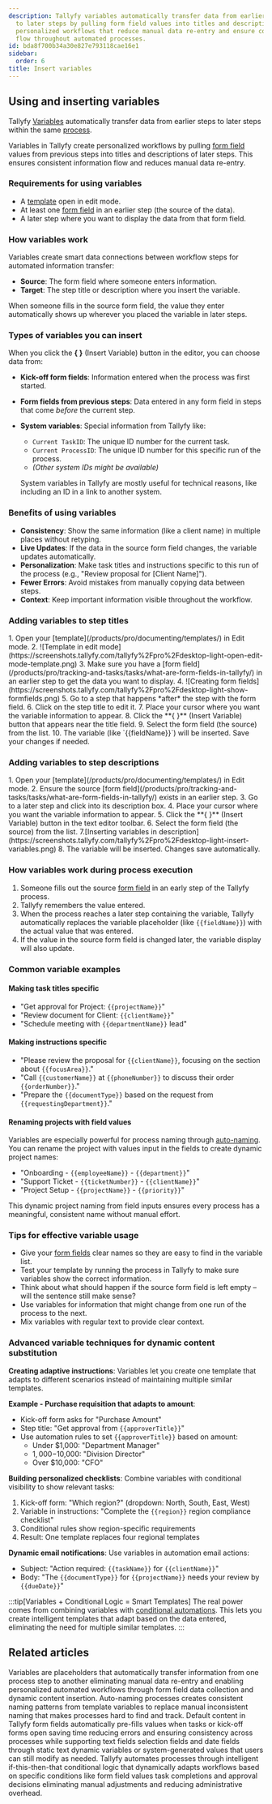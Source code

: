 ```yaml
---
description: Tallyfy variables automatically transfer data from earlier process steps
  to later steps by pulling form field values into titles and descriptions creating
  personalized workflows that reduce manual data re-entry and ensure consistent information
  flow throughout automated processes.
id: bda8f700b34a30e827e793118cae16e1
sidebar:
  order: 6
title: Insert variables
---
```



## Using and inserting variables

Tallyfy [Variables](/products/pro/documenting/templates/variables/) automatically transfer data from earlier steps to later steps within the same [process](/products/pro/tracking-and-tasks/processes/).

Variables in Tallyfy create personalized workflows by pulling [form field](/products/pro/tracking-and-tasks/tasks/what-are-form-fields-in-tallyfy/) values from previous steps into titles and descriptions of later steps. This ensures consistent information flow and reduces manual data re-entry.

### Requirements for using variables
- A [template](/products/pro/documenting/templates/) open in edit mode.
- At least one [form field](/products/pro/tracking-and-tasks/tasks/what-are-form-fields-in-tallyfy/) in an earlier step (the source of the data).
- A later step where you want to display the data from that form field.

### How variables work

Variables create smart data connections between workflow steps for automated information transfer:
- **Source**: The form field where someone enters information.
- **Target**: The step title or description where you insert the variable.

When someone fills in the source form field, the value they enter automatically shows up wherever you placed the variable in later steps.

### Types of variables you can insert

When you click the **{ }** (Insert Variable) button in the editor, you can choose data from:

*   **Kick-off form fields**: Information entered when the process was first started.
*   **Form fields from previous steps**: Data entered in any form field in steps that come *before* the current step.
*   **System variables**: Special information from Tallyfy like:
    *   `Current TaskID`: The unique ID number for the current task.
    *   `Current ProcessID`: The unique ID number for this specific run of the process.
    *   *(Other system IDs might be available)*

    System variables in Tallyfy are mostly useful for technical reasons, like including an ID in a link to another system.

### Benefits of using variables
- **Consistency**: Show the same information (like a client name) in multiple places without retyping.
- **Live Updates**: If the data in the source form field changes, the variable updates automatically.
- **Personalization**: Make task titles and instructions specific to this run of the process (e.g., "Review proposal for [Client Name]").
- **Fewer Errors**: Avoid mistakes from manually copying data between steps.
- **Context**: Keep important information visible throughout the workflow.

### Adding variables to step titles

<Steps>
1. Open your [template](/products/pro/documenting/templates/) in Edit mode.
2. ![Template in edit mode](https://screenshots.tallyfy.com/tallyfy%2Fpro%2Fdesktop-light-open-edit-mode-template.png)
3. Make sure you have a [form field](/products/pro/tracking-and-tasks/tasks/what-are-form-fields-in-tallyfy/) in an earlier step to get the data you want to display.
4. ![Creating form fields](https://screenshots.tallyfy.com/tallyfy%2Fpro%2Fdesktop-light-show-formfields.png)
5. Go to a step that happens *after* the step with the form field.
6. Click on the step title to edit it.
7. Place your cursor where you want the variable information to appear.
8. Click the **{ }** (Insert Variable) button that appears near the title field.
9. Select the form field (the source) from the list.
10. The variable (like `{{fieldName}}`) will be inserted. Save your changes if needed.
</Steps>

### Adding variables to step descriptions

<Steps>
1. Open your [template](/products/pro/documenting/templates/) in Edit mode.
2. Ensure the source [form field](/products/pro/tracking-and-tasks/tasks/what-are-form-fields-in-tallyfy/) exists in an earlier step.
3. Go to a later step and click into its description box.
4. Place your cursor where you want the variable information to appear.
5. Click the **{ }** (Insert Variable) button in the text editor toolbar.
6. Select the form field (the source) from the list.
7.[Inserting variables in description](https://screenshots.tallyfy.com/tallyfy%2Fpro%2Fdesktop-light-insert-variables.png)
8. The variable will be inserted. Changes save automatically.
</Steps>

### How variables work during process execution

1. Someone fills out the source [form field](/products/pro/tracking-and-tasks/tasks/what-are-form-fields-in-tallyfy/) in an early step of the Tallyfy process.
2. Tallyfy remembers the value entered.
3. When the process reaches a later step containing the variable, Tallyfy automatically replaces the variable placeholder (like `{{fieldName}}`) with the actual value that was entered.
4. If the value in the source form field is changed later, the variable display will also update.

### Common variable examples

#### Making task titles specific
- "Get approval for Project: `{{projectName}}`"
- "Review document for Client: `{{clientName}}`"
- "Schedule meeting with `{{departmentName}}` lead"

#### Making instructions specific
- "Please review the proposal for `{{clientName}}`, focusing on the section about `{{focusArea}}`."
- "Call `{{customerName}}` at `{{phoneNumber}}` to discuss their order `{{orderNumber}}`."
- "Prepare the `{{documentType}}` based on the request from `{{requestingDepartment}}`."

#### Renaming projects with field values
Variables are especially powerful for process naming through [auto-naming](/products/pro/tracking-and-tasks/processes/edit-processes/how-can-i-auto-name-a-process-in-tallyfy/). You can rename the project with values input in the fields to create dynamic project names:

- "Onboarding - `{{employeeName}}` - `{{department}}`"
- "Support Ticket - `{{ticketNumber}}` - `{{clientName}}`"
- "Project Setup - `{{projectName}}` - `{{priority}}`"

This dynamic project naming from field inputs ensures every process has a meaningful, consistent name without manual effort.

### Tips for effective variable usage
- Give your [form fields](/products/pro/tracking-and-tasks/tasks/what-are-form-fields-in-tallyfy/) clear names so they are easy to find in the variable list.
- Test your template by running the process in Tallyfy to make sure variables show the correct information.
- Think about what should happen if the source form field is left empty – will the sentence still make sense?
- Use variables for information that might change from one run of the process to the next.
- Mix variables with regular text to provide clear context.

### Advanced variable techniques for dynamic content substitution

**Creating adaptive instructions**:
Variables let you create one template that adapts to different scenarios instead of maintaining multiple similar templates.

**Example - Purchase requisition that adapts to amount**:
- Kick-off form asks for "Purchase Amount"
- Step title: "Get approval from `{{approverTitle}}`"
- Use automation rules to set `{{approverTitle}}` based on amount:
  - Under $1,000: "Department Manager"
  - $1,000-$10,000: "Division Director"
  - Over $10,000: "CFO"

**Building personalized checklists**:
Combine variables with conditional visibility to show relevant tasks:

1. Kick-off form: "Which region?" (dropdown: North, South, East, West)
2. Variable in instructions: "Complete the `{{region}}` region compliance checklist"
3. Conditional rules show region-specific requirements
4. Result: One template replaces four regional templates

**Dynamic email notifications**:
Use variables in automation email actions:
- Subject: "Action required: `{{taskName}}` for `{{clientName}}`"
- Body: "The `{{documentType}}` for `{{projectName}}` needs your review by `{{dueDate}}`"

:::tip[Variables + Conditional Logic = Smart Templates]
The real power comes from combining variables with [conditional automations](/products/pro/documenting/templates/automations/conditional-visibility-guide/). This lets you create intelligent templates that adapt based on the data entered, eliminating the need for multiple similar templates.
:::


## Related articles
<CardGrid>
<LinkTitleCard header="<b>Templates > Variables</b>" href="/products/pro/documenting/templates/variables/" > Variables are placeholders that automatically transfer information from one process step to another eliminating manual data re-entry and enabling personalized automated workflows through form field data collection and dynamic content insertion. </LinkTitleCard>
<LinkTitleCard header="<b>Edit Processes > Auto-name a process in Tallyfy</b>" href="/products/pro/tracking-and-tasks/processes/edit-processes/how-can-i-auto-name-a-process-in-tallyfy/" > Auto-naming processes creates consistent naming patterns from template variables to replace manual inconsistent naming that makes processes hard to find and track. </LinkTitleCard>
<LinkTitleCard header="<b>Tasks > Set default content for form fields</b>" href="/products/pro/tracking-and-tasks/tasks/how-to-set-default-content-for-form-fields/" > Default content in Tallyfy form fields automatically pre-fills values when tasks or kick-off forms open saving time reducing errors and ensuring consistency across processes while supporting text fields selection fields and date fields through static text dynamic variables or system-generated values that users can still modify as needed. </LinkTitleCard>
<LinkTitleCard header="<b>Tutorials > Create an automation</b>" href="/products/pro/tutorials/how-can-tallyfy-automate-and-streamline-my-processes/" > Tallyfy automates processes through intelligent if-this-then-that conditional logic that dynamically adapts workflows based on specific conditions like form field values task completions and approval decisions eliminating manual adjustments and reducing administrative overhead. </LinkTitleCard>
</CardGrid>